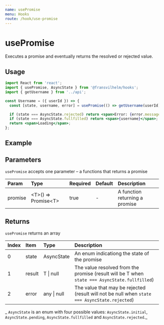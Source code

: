```yaml
---
name: usePromise
menu: Hooks
route: /hook/use-promise
---
```



# usePromise

Executes a promise and eventually returns the resolved or rejected value.

## Usage

```jsx
import React from 'react';
import { usePromise, AsyncState } from '@fransvilhelm/hooks';
import { getUsername } from '../api';

const Username = ({ userId }) => {
  const [state, username, error] = usePromise(() => getUsername(userId));

  if (state === AsyncState.rejected) return <span>Error: {error.message}</span>;
  if (state === AsyncState.fullfilled) return <span>{username}</span>;
  return <span>Loading</span>;
};
```

## Example

<Playground>
  <UsePromiseExample />
</Playground>

## Parameters

`usePromise` accepts one parameter – a functions that returns a promise

| Param   | Type                    | Required | Default | Description                    |
| :------ | :---------------------- | :------- | :------ | :----------------------------- |
| promise | \<T\>() => Promise\<T\> | true     | -       | A function returning a promise |

## Returns

`usePromise` returns an array

| Index | Item   | Type        | Description                                                                                   |
| :---- | :----- | :---------- | :-------------------------------------------------------------------------------------------- |
| 0     | state  | AsyncState  | An enum indicationg the state of the promise                                                  |
| 1     | result | T \| null   | The value resolved from the promise (result will be T when `state === AsyncState.fullfilled`) |
| 2     | error  | any \| null | The value that may be rejected (result will not be null when `state === AsyncState.rejected`) |

_ `AsyncState` is an enum with four possible values: `AsyncState.initial`,
`AsyncState.pending`, `AsyncState.fullfilled` and `AsyncState.rejected`._
